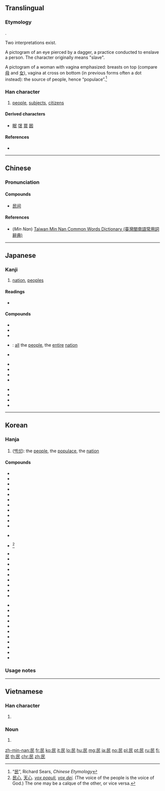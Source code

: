 {{also|艮|良}}
==Translingual==
{{stroke order}}

===Etymology===
{{Han etyl}}
{{liushu|p}}.

Two interpretations exist.

A pictogram of an eye pierced by a dagger, a practice conducted to enslave a person. The character originally means "slave".

A pictogram of a woman with vagina emphasized: breasts on top (compare [[母]] and [[女]]), vagina at cross on bottom (in previous forms often a dot instead): the source of people, hence “populace”.<ref>“[http://www.chineseetymology.org/CharacterEtymology.aspx?submitButton1=Etymology&characterInput=%E6%B0%91 民]”, Richard Sears, ''Chinese Etymology''</ref>

===Han character===
{{Han char|rn=83|rad=氏|as=01|sn=5|four=77747|canj=RVP}}

# [[people]], [[subject]]s, [[citizen]]s

====Derived characters====
* [[眠]] [[氓]] [[罠]] [[囻]]

====References====
<references/>
* {{Han ref|kx=0598.010|dkj=17028|dj=0988.320|hdz=32131.010|uh=6C11|ud=27665|bh=A5C1|bd=42433}}

----

==Chinese==
{{zh-forms}}

===Pronunciation===
{{zh-pron
|m=mín,méng
|c=man4
|h=pfs=
|mn=bîn
|w=
|mc=y
|oc=y
|ma=|ma2=
|cat=n
}}

====Compounds====
* [[民间]]

====References====
* (''Min Nan'') [http://twblg.dict.edu.tw/holodict_new/result_detail.jsp?n_no=1670&curpage=1&sample=%E6%B0%91&radiobutton=1&querytarget=1&limit=20&pagenum=4&rowcount=63 Taiwan Min Nan Common Words Dictionary (臺灣閩南語常用詞辭典)]

----

==Japanese==

===Kanji===
{{ja-kanji|grade=4|rs=氏01}}

# [[nation]], [[people]]s

====Readings====
* {{ja-readings|goon=[[みん]] (min)|kanon=[[びん]] (bin)|kun=[[たみ]] (tami)|nanori=[[たみ]] (tami), [[ひと]] (hito), [[み]] (mi), [[みたみ]] (mitami), [[もと]] (moto)}}

====Compounds====
{{top3}}
* {{ja-r|国民|こくみん}}
* {{ja-r|市民|しみん}}
* {{ja-r|市民活動|しみんかつどう}}
* {{ja-r|万民|ばんみん}}: [[all]] the [[people]], the [[entire]] [[nation]]
* {{ja-r|民意|みんい}}
{{mid3}}
* {{ja-r|民間|みんかん}}
* {{ja-r|民業|みんぎょう}}
* {{ja-r|民権|みんけん}}
* {{ja-r|民主|みんしゅ}}
{{mid3}}
* {{ja-r|民衆|みんしゅう}}
* {{ja-r|民主主義|みんしゅしゅぎ}}
* {{ja-r|民族|みんぞく}}
* {{ja-r|民族主義|みんぞくしゅぎ}}
{{bottom}}

----

==Korean==

===Hanja===
{{ko-hanja|hangeul=민|rv=min|mr=min|y=min|eumhun=백성|ehrv=baekseong|ehmr=paeksŏng|ehy=paykseng}}

# ([[백성]]): the [[people]], the [[populace]], the [[nation]]

====Compounds====
{{top3}}
* {{l|ko|sc=Kore|民家|tr=[[민가]], min-ga}}
* {{l|ko|sc=Kore|民間|tr=[[민간]], mingan}}
* {{l|ko|sc=Kore|民權|tr=[[민권]], mingwon}}
* {{l|ko|sc=Kore|民道|tr=[[민도]], mindo}}
* {{l|ko|sc=Kore|民亂|tr=[[민란]], minran}}
* {{l|ko|sc=Kore|民泊|tr=[[민박]], minbag}}
* {{l|ko|sc=Kore|民法|tr=[[민법]], minbeob}}
* {{l|ko|sc=Kore|民兵|tr=[[민병]], minbyeong}}
* {{l|ko|sc=Kore|民事|tr=[[민사]], minsa}}
* {{l|ko|sc=Kore|民生|tr=[[민생]], minsaeng}}
* {{l|ko|sc=Kore|民選|tr=[[민선]], minseon}}
{{mid3}}
* {{l|ko|sc=Kore|民俗|tr=[[민속]], minsog}}
* {{l|ko|sc=Kore|民心|tr=[[민심]], minsim}} <ref>[[民心]], [[天心]]. ''[[vox populi]], [[vox dei]].'' (The voice of the people is the voice of God.) The one may be a calque of the other, or vice versa.</ref>
* {{l|ko|sc=Kore|民營|tr=[[민영]], minyeong}}
* {{l|ko|sc=Kore|民謠|tr=[[민요]], minyo}}
* {{l|ko|sc=Kore|民願|tr=[[민원]], minwon}}
* {{l|ko|sc=Kore|民意|tr=[[민의]], minui}}
* {{l|ko|sc=Kore|民政|tr=[[민정]], minjeong}}
* {{l|ko|sc=Kore|民族|tr=[[민족]], minjog}}
* {{l|ko|sc=Kore|民主|tr=[[민주]], minju}}
* {{l|ko|sc=Kore|民衆|tr=[[민중]], minjung}}
* {{l|ko|sc=Kore|民弊|tr=[[민폐]], minpye}}
{{mid3}}
* {{l|ko|sc=Kore|公民|tr=[[공민]], gongmin}}
* {{l|ko|sc=Kore|僑民|tr=[[교민]], gyomin}}
* {{l|ko|sc=Kore|國民|tr=[[국민]], gukmin}}
* {{l|ko|sc=Kore|農民|tr=[[농민]], nongmin}}
* {{l|ko|sc=Kore|常民|tr=[[상민]], sangmin}}
* {{l|ko|sc=Kore|庶民|tr=[[서민]], seomin}}
* {{l|ko|sc=Kore|選民|tr=[[선민]], seonmin}}
* {{l|ko|sc=Kore|市民|tr=[[시민]], simin}}
* {{l|ko|sc=Kore|人民|tr=[[인민]], inmin}}
* {{l|ko|sc=Kore|住民|tr=[[주민]], jumin}}
* {{l|ko|sc=Kore|平民|tr=[[평민]], pyeongmin}}
{{bottom}}

===Usage notes===
<references />

----

==Vietnamese==

===Han character===
{{vi-hantu|[[dân]], [[rân]]|rs=氏01}}

# {{defn|lang=vi|sort=氏01}}

===Noun===
{{vi-noun|sc=Hani}}

# {{han tu form of|dân}}

[[zh-min-nan:民]]
[[fr:民]]
[[ko:民]]
[[it:民]]
[[lo:民]]
[[hu:民]]
[[mg:民]]
[[ja:民]]
[[no:民]]
[[pl:民]]
[[pt:民]]
[[ru:民]]
[[fi:民]]
[[th:民]]
[[chr:民]]
[[zh:民]]